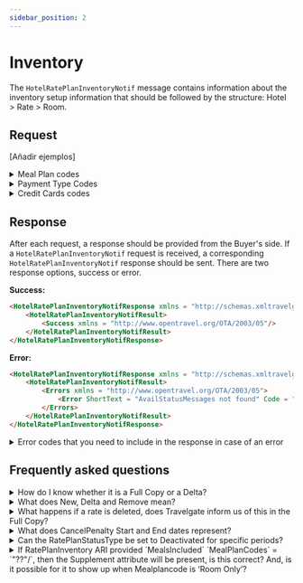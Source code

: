 ```yaml
---
sidebar_position: 2
---
```


# Inventory

The `HotelRatePlanInventoryNotif` message contains information about the inventory setup information that should be followed by the structure: Hotel > Rate > Room.

## Request

[Añadir ejemplos]

<details>
    <summary>Meal Plan codes</summary>
    <div>
        <div>
         <table>
				<thead>
					<tr>
						<th>
							<strong>Code</strong>
						</th>
						<th>
							<strong>Description</strong>
						</th>
					</tr>
				</thead>
				<tbody>
					<tr>
						<td>1</td>
						<td>All inclusive</td>
					</tr>
					<tr>
						<td>2</td>
						<td>American</td>
					</tr>
                    <tr>
						<td>3</td>
						<td>Bed & breakfast</td>
					</tr>
					<tr>
						<td>4</td>
						<td>Buffet breakfast</td>
					</tr>
					<tr>
						<td>5</td>
						<td>Caribbean breakfast</td>
					</tr>
                    <tr>
						<td>6</td>
						<td>Continental breakfast</td>
					</tr>
					<tr>
						<td>7</td>
						<td>English breakfast</td>
					</tr>
					<tr>
						<td>8</td>
						<td>European plan</td>
					</tr>
                    <tr>
						<td>9</td>
						<td>Family plan</td>
					</tr>
                    <tr>
						<td>10</td>
						<td>Full board</td>
					</tr>
                    <tr>
						<td>11</td>
						<td>Full breakfast</td>
					</tr>
                    <tr>
						<td>12</td>
						<td>Half board/modified American plan</td>
					</tr>
                    <tr>
						<td>13</td>
						<td>As brochured</td>
					</tr>
                    <tr>
						<td>14</td>
						<td>Room only</td>
					</tr>
                    <tr>
						<td>15</td>
						<td>Self catering</td>
					</tr>
                    <tr>
						<td>16</td>
						<td>Bermuda</td>
					</tr>
                    <tr>
						<td>17</td>
						<td>Dinner bed and breakfast plan</td>
					</tr>
                    <tr>
						<td>18</td>
						<td>Family American</td>
					</tr>
                    <tr>
						<td>19</td>
						<td>Breakfast</td>
					</tr>
                    <tr>
						<td>20</td>
						<td>Modified</td>
					</tr>
                    <tr>
						<td>255</td>
						<td>Full board And Drinks</td>
					</tr>
                    <tr>
						<td>256</td>
						<td>Half board And Drinks</td>
					</tr>
                    <tr>
						<td>257</td>
						<td>All inclusive Premium</td>
					</tr>
                    <tr>
						<td>258</td>
						<td>Gala Dinner</td>
					</tr>
				</tbody>
			</table>
        </div>
    </div>
</details>

<details>
    <summary>Payment Type Codes</summary>
    <div>
        <div>
         <table>
				<thead>
					<tr>
						<th>
							<strong>Code</strong>
						</th>
						<th>
							<strong>Description</strong>
						</th>
					</tr>
				</thead>
				<tbody>
					<tr>
						<td>MerchantPayment</td>
						<td>The customer pays the client and the client will pay the provider</td>
					</tr>
					<tr>
						<td>DirectPayment</td>
						<td>The customer will have to use a credit card as guarantee for the hotel and the payment will be done by the customer at check-in</td>
					</tr>
                    <tr>
						<td>BookingDatePayment</td>
						<td>The client will use a credit card with the exact amount of the option so he can pay the provider/hotel. The provider will charge the payment on the reservation day</td>
					</tr>
					<tr>
						<td>ArrivalDatePayment</td>
						<td>The client will use a credit card with the exact amount of the option so he can pay the provider/hotel, the provider will charge the payment on the checking day</td>
					</tr>
				</tbody>
			</table>
        </div>
    </div>
</details>

<details>
    <summary>Credit Cards codes</summary>
    <div>
        <div>
         <table>
				<thead>
					<tr>
						<th>
							<strong>Code</strong>
						</th>
						<th>
							<strong>Name</strong>
						</th>
					</tr>
				</thead>
				<tbody>
					<tr>
						<td>VI</td>
						<td>Visa</td>
					</tr>
					<tr>
						<td>AX</td>
						<td>American Express</td>
					</tr>
                    <tr>
						<td>BC</td>
						<td>BC Card</td>
					</tr>
					<tr>
						<td>CA</td>
						<td>MasterCard</td>
					</tr>
					<tr>
						<td>CB</td>
						<td>Carte Blanche</td>
					</tr>
                    <tr>
						<td>CU</td>
						<td>China Union Pay</td>
					</tr>
					<tr>
						<td>DS</td>
						<td>Discover</td>
					</tr>
					<tr>
						<td>DC</td>
						<td>Diners Club</td>
					</tr>
                    <tr>
						<td>T</td>
						<td>Carta Si</td>
					</tr>
                    <tr>
						<td>R</td>
						<td>Carte Bleue</td>
					</tr>
                    <tr>
						<td>N</td>
						<td>Dankort</td>
					</tr>
                    <tr>
						<td>L</td>
						<td>Delta</td>
					</tr>
                    <tr>
						<td>E</td>
						<td>Electron</td>
					</tr>
                    <tr>
						<td>JC</td>
						<td>Japan Credit Bureau</td>
					</tr>
                    <tr>
						<td>TO</td>
						<td>Maestro</td>
					</tr>
                    <tr>
						<td>S</td>
						<td>Switch</td>
					</tr>
                    <tr>
						<td>EC</td>
						<td>Electronic Cash</td>
					</tr>
                    <tr>
						<td>EU</td>
						<td>EuroCard</td>
					</tr>
                    <tr>
						<td>TP</td>
						<td>Universal air travel card</td>
					</tr>
                    <tr>
						<td>OP</td>
						<td>optima</td>
					</tr>
                    <tr>
						<td>ER</td>
						<td>Air Canada/RnRoute</td>
					</tr>
                    <tr>
						<td>256</td>
						<td>Half board And Drinks</td>
					</tr>
                    <tr>
						<td>XS</td>
						<td>access</td>
					</tr>
                    <tr>
						<td>O</td>
						<td>others</td>
					</tr>
				</tbody>
			</table>
        </div>
    </div>
</details>

## Response

After each request, a response should be provided from the Buyer's side. If a `HotelRatePlanInventoryNotif` request is received, a corresponding `HotelRatePlanInventoryNotif` response should be sent. There are two response options, success or error.

**Success:**

```html
<HotelRatePlanInventoryNotifResponse xmlns = "http://schemas.xmltravelgate.com/hubpush/provider/2012/10">
    <HotelRatePlanInventoryNotifResult>
        <Success xmlns = "http://www.opentravel.org/OTA/2003/05"/>
    </HotelRatePlanInventoryNotifResult>
</HotelRatePlanInventoryNotifResponse>
```

**Error:**

```html
<HotelRatePlanInventoryNotifResponse xmlns = "http://schemas.xmltravelgate.com/hubpush/provider/2012/10">
    <HotelRatePlanInventoryNotifResult>
        <Errors xmlns = "http://www.opentravel.org/OTA/2003/05">
            <Error ShortText = "AvailStatusMessages not found" Code = "2"/>
        </Errors>
    </HotelRatePlanInventoryNotifResult>
</HotelRatePlanInventoryNotifResponse>
```

<details>
    <summary>Error codes that you need to include in the response in case of an error</summary>
    <div>
        <div>
         <table>
				<thead>
					<tr>
						<th>
							<strong>Error Code</strong>
						</th>
						<th>
							<strong>Error Description</strong>
						</th>
					</tr>
				</thead>
				<tbody>
					<tr>
						<td>-1</td>
						<td>Validation error</td>
					</tr>
					<tr>
						<td>1</td>
						<td>POS credentials not found</td>
					</tr>
					<tr>
						<td>2</td>
						<td>HotelCode or RatePlanList not found</td>
					</tr>
                    <tr>
						<td>3</td>
						<td>Rates not found</td>
					</tr>
					<tr>
						<td>4</td>
						<td>Incomplete Rate values</td>
					</tr>
					<tr>
						<td>6</td>
						<td>Incomplete AvailStatusMessage StatusApplicationControl Values</td>
					</tr>
                    <tr>
						<td>7</td>
						<td>Incomplete AdditionalGuestAmount values</td>
					</tr>
					<tr>
						<td>8</td>
						<td>SellableProduct not found</td>
					</tr>
					<tr>
						<td>9</td>
						<td>Room not found in SellableProduct</td>
					</tr>
				</tbody>
			</table>
        </div>
    </div>
</details>

## Frequently asked questions

<details>
    <summary>How do I know whether it is a Full Copy or a Delta?</summary>
    <div>
        <div>Full Copy will transmit significantly more information than a simple Delta. Additionally, it will be indicated in the attribute value as "FullCopy" or "Delta."</div>
    </div>
</details>

<details>
    <summary>What does New, Delta and Remove mean?</summary>
    <div>
        <div>Rates can be created, deleted or modified. "New" means a newly added rate, "Delta" is for a changed rate, and "Removed" is used when a rate is deleted.</div>
    </div>
</details>

<details>
    <summary>What happens if a rate is deleted, does Travelgate inform us of this in the Full Copy?</summary>
    <div>
        <div>Not in the Full Copy. If a rate is deleted and you run a Full Copy, you'll only receive the currently loaded information. Notification about the removed rate will come through a Delta after its deletion.</div>
    </div>
</details>

<details>
    <summary>What does CancelPenalty Start and End dates represent?</summary>
    <div>
        <div>The Start and End dates indicate the period during which the cancellation policies will be in effect. Both the start and end days are included in the cancellation policy range.</div>
    </div>
</details>

<details>
    <summary>Can the RatePlanStatusType be set to Deactivated for specific periods?</summary>
    <div>
        <div>The RatePlanStatusType set to Deactivated is utilized to deactivate a rate, with the option for either an indefinite deactivation or a specified timeframe. If choosing the latter, you'll need to define the date range (start and end) to signify the specific duration for deactivating the rate.</div>
    </div>
</details>

<details>
    <summary>If RatePlanInventory ARI provided `MealsIncluded` `MealPlanCodes` = `"??"/`, then the Supplement attribute will be present, is this correct? And, is it possible for it to show up when Mealplancode is ‘Room Only’?</summary>
    <div>
        <div>The RatePlanInventory informs of what the base MealPlan for this rate is (Room only, Bed and Breakfast, All Inclusive, etc). A base rate cannot have more than one MealPlan. The Supplement is not indicated here, it is indicated in the RatePlanNotif. The MealPlanCode displayed in MealsIncluded is the push system code for the meal plans which can be found in the code list in the static infomration.</div>
    </div>
</details>